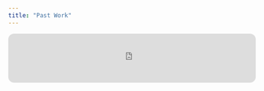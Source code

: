 ```yaml
---
title: "Past Work"
---
```

<iframe style="border-radius:12px" src="https://open.spotify.com/embed/track/7sexsf6YaGAhZbWAgpskKu?utm_source=generator" width="100%" height="100" frameBorder="0" allowfullscreen="" allow="autoplay; clipboard-write; encrypted-media; fullscreen; picture-in-picture" loading="lazy"></iframe>
